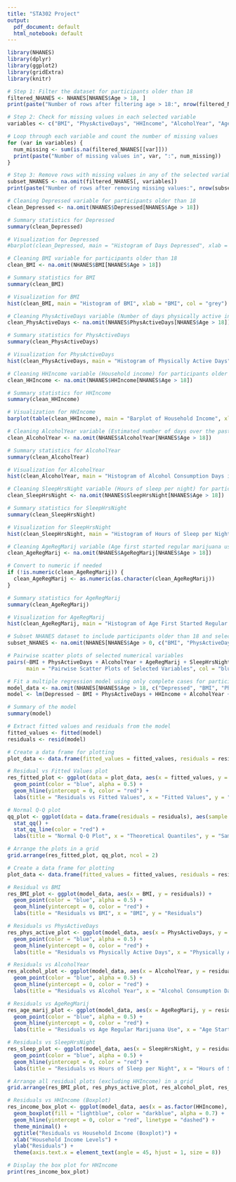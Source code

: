 ```yaml
---
title: "STA302 Project"
output:
  pdf_document: default
  html_notebook: default
---
```


```r
library(NHANES)
library(dplyr)
library(ggplot2)
library(gridExtra)
library(knitr) 
```

```r
# Step 1: Filter the dataset for participants older than 18
filtered_NHANES <- NHANES[NHANES$Age > 18, ]
print(paste("Number of rows after filtering age > 18:", nrow(filtered_NHANES)))

# Step 2: Check for missing values in each selected variable
variables <- c("BMI", "PhysActiveDays", "HHIncome", "AlcoholYear", "AgeRegMarij", "SleepHrsNight")

# Loop through each variable and count the number of missing values
for (var in variables) {
  num_missing <- sum(is.na(filtered_NHANES[[var]]))
  print(paste("Number of missing values in", var, ":", num_missing))
}

# Step 3: Remove rows with missing values in any of the selected variables
subset_NHANES <- na.omit(filtered_NHANES[, variables])
print(paste("Number of rows after removing missing values:", nrow(subset_NHANES)))
```

```r
# Cleaning Depressed variable for participants older than 18
clean_Depressed <- na.omit(NHANES$Depressed[NHANES$Age > 18])

# Summary statistics for Depressed
summary(clean_Depressed)

# Visualization for Depressed
#barplot(clean_Depressed, main = "Histogram of Days Depressed", xlab = "Days", col = "grey")
```

```r
# Cleaning BMI variable for participants older than 18
clean_BMI <- na.omit(NHANES$BMI[NHANES$Age > 18])

# Summary statistics for BMI
summary(clean_BMI)

# Visualization for BMI
hist(clean_BMI, main = "Histogram of BMI", xlab = "BMI", col = "grey")
```

```r
# Cleaning PhysActiveDays variable (Number of days physically active in the past 30 days) for participants older than 18
clean_PhysActiveDays <- na.omit(NHANES$PhysActiveDays[NHANES$Age > 18])

# Summary statistics for PhysActiveDays
summary(clean_PhysActiveDays)

# Visualization for PhysActiveDays
hist(clean_PhysActiveDays, main = "Histogram of Physically Active Days", xlab = "Number of Days", col = "grey")
```

```r
# Cleaning HHIncome variable (Household income) for participants older than 18
clean_HHIncome <- na.omit(NHANES$HHIncome[NHANES$Age > 18])

# Summary statistics for HHIncome
summary(clean_HHIncome)

# Visualization for HHIncome
barplot(table(clean_HHIncome), main = "Barplot of Household Income", xlab = "Household Income Levels", col = "grey")
```

```r
# Cleaning AlcoholYear variable (Estimated number of days over the past year that participant drank alcoholic beverages) for participants older than 18
clean_AlcoholYear <- na.omit(NHANES$AlcoholYear[NHANES$Age > 18])

# Summary statistics for AlcoholYear
summary(clean_AlcoholYear)

# Visualization for AlcoholYear
hist(clean_AlcoholYear, main = "Histogram of Alcohol Consumption Days in Past Year", xlab = "Days", col = "grey")
```

```r
# Cleaning SleepHrsNight variable (Hours of sleep per night) for participants older than 18
clean_SleepHrsNight <- na.omit(NHANES$SleepHrsNight[NHANES$Age > 18])

# Summary statistics for SleepHrsNight
summary(clean_SleepHrsNight)

# Visualization for SleepHrsNight
hist(clean_SleepHrsNight, main = "Histogram of Hours of Sleep per Night", xlab = "Hours of Sleep", col = "grey")
```

```r
# Cleaning AgeRegMarij variable (Age first started regular marijuana use) for participants older than 18
clean_AgeRegMarij <- na.omit(NHANES$AgeRegMarij[NHANES$Age > 18])

# Convert to numeric if needed
if (!is.numeric(clean_AgeRegMarij)) {
  clean_AgeRegMarij <- as.numeric(as.character(clean_AgeRegMarij))
}

# Summary statistics for AgeRegMarij
summary(clean_AgeRegMarij)

# Visualization for AgeRegMarij
hist(clean_AgeRegMarij, main = "Histogram of Age First Started Regular Marijuana Use", xlab = "Age", col = "grey")
```

```r
# Subset NHANES dataset to include participants older than 18 and selected variables
subset_NHANES <- na.omit(NHANES[NHANES$Age > 0, c("BMI", "PhysActiveDays", "HHIncome", "AlcoholYear", "AgeRegMarij", "SleepHrsNight")])

# Pairwise scatter plots of selected numerical variables
pairs(~BMI + PhysActiveDays + AlcoholYear + AgeRegMarij + SleepHrsNight, data = subset_NHANES, 
      main = "Pairwise Scatter Plots of Selected Variables", col = "blue")
```

```r
# Fit a multiple regression model using only complete cases for participants older than 18
model_data <- na.omit(NHANES[NHANES$Age > 18, c("Depressed", "BMI", "PhysActiveDays", "HHIncome", "AlcoholYear", "AgeRegMarij", "SleepHrsNight")])
model <- lm(Depressed ~ BMI + PhysActiveDays + HHIncome + AlcoholYear + AgeRegMarij + SleepHrsNight, data = model_data)

# Summary of the model
summary(model)
```

```r
# Extract fitted values and residuals from the model
fitted_values <- fitted(model)
residuals <- resid(model)

# Create a data frame for plotting
plot_data <- data.frame(fitted_values = fitted_values, residuals = residuals)

# Residual vs Fitted Values plot
res_fitted_plot <- ggplot(data = plot_data, aes(x = fitted_values, y = residuals)) +
  geom_point(color = "blue", alpha = 0.5) +
  geom_hline(yintercept = 0, color = "red") +
  labs(title = "Residuals vs Fitted Values", x = "Fitted Values", y = "Residuals")

# Normal Q-Q plot
qq_plot <- ggplot(data = data.frame(residuals = residuals), aes(sample = residuals)) +
  stat_qq() +
  stat_qq_line(color = "red") +
  labs(title = "Normal Q-Q Plot", x = "Theoretical Quantiles", y = "Sample Quantiles")

# Arrange the plots in a grid
grid.arrange(res_fitted_plot, qq_plot, ncol = 2)
```

```r
# Create a data frame for plotting
plot_data <- data.frame(fitted_values = fitted_values, residuals = residuals)

# Residual vs BMI
res_BMI_plot <- ggplot(model_data, aes(x = BMI, y = residuals)) +
  geom_point(color = "blue", alpha = 0.5) +
  geom_hline(yintercept = 0, color = "red") +
  labs(title = "Residuals vs BMI", x = "BMI", y = "Residuals")

# Residuals vs PhysActiveDays
res_phys_active_plot <- ggplot(model_data, aes(x = PhysActiveDays, y = residuals)) +
  geom_point(color = "blue", alpha = 0.5) +
  geom_hline(yintercept = 0, color = "red") +
  labs(title = "Residuals vs Physically Active Days", x = "Physically Active Days", y = "Residuals")

# Residuals vs AlcoholYear
res_alcohol_plot <- ggplot(model_data, aes(x = AlcoholYear, y = residuals)) +
  geom_point(color = "blue", alpha = 0.5) +
  geom_hline(yintercept = 0, color = "red") +
  labs(title = "Residuals vs Alcohol Year", x = "Alcohol Consumption Days (Past Year)", y = "Residuals")

# Residuals vs AgeRegMarij
res_age_marij_plot <- ggplot(model_data, aes(x = AgeRegMarij, y = residuals)) +
  geom_point(color = "blue", alpha = 0.5) +
  geom_hline(yintercept = 0, color = "red") +
  labs(title = "Residuals vs Age Regular Marijuana Use", x = "Age Started Regular Marijuana Use", y = "Residuals")

# Residuals vs SleepHrsNight
res_sleep_plot <- ggplot(model_data, aes(x = SleepHrsNight, y = residuals)) +
  geom_point(color = "blue", alpha = 0.5) +
  geom_hline(yintercept = 0, color = "red") +
  labs(title = "Residuals vs Hours of Sleep per Night", x = "Hours of Sleep per Night", y = "Residuals")

# Arrange all residual plots (excluding HHIncome) in a grid
grid.arrange(res_BMI_plot, res_phys_active_plot, res_alcohol_plot, res_age_marij_plot, res_sleep_plot, ncol = 2)
```

```r
# Residuals vs HHIncome (Boxplot)
res_income_box_plot <- ggplot(model_data, aes(x = as.factor(HHIncome), y = residuals)) +
  geom_boxplot(fill = "lightblue", color = "darkblue", alpha = 0.7) +
  geom_hline(yintercept = 0, color = "red", linetype = "dashed") +
  theme_minimal() +
  ggtitle("Residuals vs Household Income (Boxplot)") +
  xlab("Household Income Levels") +
  ylab("Residuals") +
  theme(axis.text.x = element_text(angle = 45, hjust = 1, size = 8))

# Display the box plot for HHIncome
print(res_income_box_plot)
```
